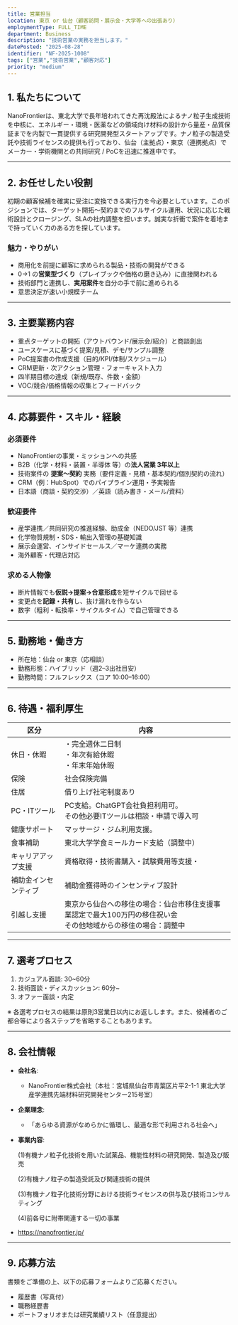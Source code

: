 ```yaml
---
title: 営業担当
location: 東京 or 仙台（顧客訪問・展示会・大学等への出張あり）
employmentType: FULL_TIME
department: Business
description: "技術営業の実務を担当します。"
datePosted: "2025-08-28"
identifier: "NF-2025-1008"
tags: ["営業","技術営業","顧客対応"]
priority: "medium"
---
```



## 1. 私たちについて

NanoFrontierは、東北大学で長年培われてきた再沈殿法によるナノ粒子生成技術を中核に、エネルギー・環境・医薬などの領域向け材料の設計から量産・品質保証までを内製で一貫提供する研究開発型スタートアップです。ナノ粒子の製造受託や技術ライセンスの提供も行っており、仙台（主拠点）・東京（連携拠点）でメーカー・学術機関との共同研究 / PoCを迅速に推進中です。

---

## 2. **お任せしたい役割**

初期の顧客候補を確実に受注に変換できる実行力を今必要としています。このポジションでは、ターゲット開拓〜契約までのフルサイクル運用、状況に応じた戦術設計とクロージング、SLAの社内調整を担います。誠実な折衝で案件を着地まで持っていく力のある方を探しています。

### 魅力・やりがい

- 商用化を前提に顧客に求められる製品・技術の開発ができる
- 0→1 の**営業型づくり**（プレイブックや価格の磨き込み）に直接関われる
- 技術部門と連携し、**実用案件**を自分の手で前に進められる
- 意思決定が速い小規模チーム

---

## 3. 主要業務内容

- 重点ターゲットの開拓（アウトバウンド/展示会/紹介）と商談創出
- ユースケースに基づく提案/見積、デモ/サンプル調整
- PoC提案書の作成支援（目的/KPI/体制/スケジュール）
- CRM更新・次アクション管理・フォーキャスト入力
- 四半期目標の達成（新規/既存、件数・金額）
- VOC/競合/価格情報の収集とフィードバック

---

## 4. 応募要件・スキル・経験

### 必須要件

- NanoFrontierの事業・ミッションへの共感
- B2B（化学・材料・装置・半導体 等）の**法人営業 3年以上**
- 技術案件の **提案～契約** 実務（要件定義・見積・基本契約/個別契約の流れ）
- CRM（例：HubSpot）でのパイプライン運用・予実報告
- 日本語（商談・契約交渉）／英語（読み書き・メール/資料）

### 歓迎要件

- 産学連携／共同研究の推進経験、助成金（NEDO/JST 等）連携
- 化学物質規制・SDS・輸出入管理の基礎知識
- 展示会運営、インサイドセールス／マーケ連携の実務
- 海外顧客・代理店対応

### 求める人物像

- 断片情報でも**仮説→提案→合意形成**を短サイクルで回せる
- 変更点を**記録・共有**し、抜け漏れを作らない
- 数字（粗利・転換率・サイクルタイム）で自己管理できる

---

## 5. 勤務地・働き方

- 所在地：仙台 or 東京（応相談）
- 勤務形態：ハイブリッド（週2–3出社目安）
- 勤務時間：フルフレックス（コア 10:00–16:00）

---

## 6. 待遇・福利厚生

| 区分 | 内容 |
| --- | --- |
| 休日・休暇 | ・完全週休二日制<br/>・年次有給休暇<br/>・年末年始休暇 |
| 保険 | 社会保険完備 |
| 住居 | 借り上げ社宅制度あり |
| PC・ITツール | PC支給。ChatGPT会社負担利用可。<br/>その他必要ITツールは相談・申請で導入可 |
| 健康サポート | マッサージ・ジム利用支援。 |
| 食事補助 | 東北大学学食ミールカード支給（調整中） |
| キャリアアップ支援 | 資格取得・技術書購入・試験費用等支援・ |
| 補助金インセンティブ | 補助金獲得時のインセンティブ設計 |
| 引越し支援 | 東京から仙台への移住の場合：仙台市移住支援事業認定で最大100万円の移住祝い金<br/>その他地域からの移住の場合：調整中 |

---

## 7. 選考プロセス

1. カジュアル面談: 30~60分
2. 技術面談・ディスカッション: 60分~
3. オファー面談・内定

※ 各選考プロセスの結果は原則3営業日以内にお返しします。また、候補者のご都合等により各ステップを省略することもあります。

---

## 8. 会社情報

- **会社名**:
    - NanoFrontier株式会社（本社：宮城県仙台市青葉区片平2-1-1 東北大学産学連携先端材料研究開発センター215号室）
- **企業理念**:
    - 「あらゆる資源がなめらかに循環し、最適な形で利用される社会へ」
- **事業内容**:
    
    (1)有機ナノ粒子化技術を用いた試薬品、機能性材料の研究開発、製造及び販売
    
    (2)有機ナノ粒子の製造受託及び関連技術の提供
    
    (3)有機ナノ粒子化技術分野における技術ライセンスの供与及び技術コンサルティング
    
    (4)前各号に附帯関連する一切の事業
    
- https://nanofrontier.jp/

---

## 9. 応募方法

書類をご準備の上、以下の応募フォームよりご応募ください。

- 履歴書（写真付）
- 職務経歴書
- ポートフォリオまたは研究業績リスト（任意提出）


